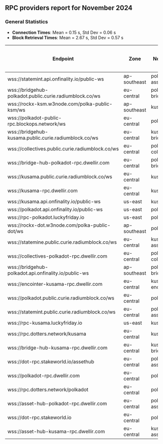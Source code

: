 ## RPC providers report for November 2024

### General Statistics
- **Connection Times**: Mean = 0.15 s, Std Dev = 0.06 s
- **Block Retrieval Times**: Mean = 2.67 s, Std Dev = 0.57 s

| Endpoint                        | Zone         | Network            | Connect Latency (s) | Block Retrieval Latency (s) | Uptime (%) | Binary Version         |
|---------------------------------|--------------|--------------------|---------------------|----------------------------|------------|------------------------|
| wss://statemint.api.onfinality.io/public-ws | ap-southeast | polkadot-assethub  | 0.32                | 3.06                       | 99.90      | 1.16.2                 |
| wss://bridgehub-polkadot.public.curie.radiumblock.co/ws | eu-central   | polkadot-bridgehub | 0.12                | 3.40                       | 98.02      | 1.16.1                 |
| wss://rockx-ksm.w3node.com/polka-public-ksm/ws | ap-southeast | kusama             | 0.10                | 2.45                       | 100.00     | 1.15.3                 |
| wss://polkadot-public-rpc.blockops.network/ws | eu-central   | polkadot           | 0.13                | 2.65                       | 98.12      | 1.16.1                 |
| wss://bridgehub-kusama.public.curie.radiumblock.co/ws | eu-central   | kusama-bridgehub   | 0.16                | 3.19                       | 83.19      | 1.16.1                 |
| wss://collectives.public.curie.radiumblock.co/ws | eu-central   | polkadot-collectives | 0.11                | 3.03                       | 97.57      | 1.16.1                 |
| wss://bridge-hub-polkadot-rpc.dwellir.com | eu-central   | polkadot-bridgehub | 0.17                | 2.21                       | 100.00     | 1.16.2                 |
| wss://kusama.public.curie.radiumblock.co/ws | eu-central   | kusama             | 0.17                | 3.64                       | 98.02      | 1.16.2                 |
| wss://kusama-rpc.dwellir.com    | eu-central   | kusama             | 0.18                | 2.55                       | 100.00     | 1.16.2                 |
| wss://kusama.api.onfinality.io/public-ws | us-east      | kusama             | 0.15                | 3.45                       | 99.97      | 1.16.2                 |
| wss://polkadot.api.onfinality.io/public-ws | us-east      | polkadot           | 0.19                | 3.32                       | 100.00     | 1.16.2                 |
| wss://rpc-polkadot.luckyfriday.io | us-east      | polkadot           | 0.09                | 2.38                       | 99.97      | 1.15.1                 |
| wss://rockx-dot.w3node.com/polka-public-dot/ws | ap-southeast | polkadot           | 0.10                | 2.40                       | 100.00     | 1.16.2                 |
| wss://statemine.public.curie.radiumblock.co/ws | eu-central   | kusama-assethub    | 0.19                | 3.13                       | 87.47      | 1.16.1                 |
| wss://collectives-polkadot-rpc.dwellir.com | eu-central   | polkadot-collectives | 0.17                | 2.24                       | 100.00     | 1.16.2                 |
| wss://bridgehub-polkadot.api.onfinality.io/public-ws | ap-southeast | polkadot-bridgehub | 0.33                | 3.66                       | 99.86      | 1.16.2                 |
| wss://encointer-kusama-rpc.dwellir.com | eu-central   | kusama-encointer   | 0.15                | 2.15                       | 100.00     | 1.14.0                 |
| wss://polkadot.public.curie.radiumblock.co/ws | eu-central   | polkadot           | 0.14                | 3.49                       | 97.47      | 1.16.2                 |
| wss://statemint.public.curie.radiumblock.co/ws | eu-central   | polkadot-assetub   | 0.16                | 3.09                       | 80.69      | 1.16.1                 |
| wss://rpc-kusama.luckyfriday.io | us-east      | kusama             | 0.10                | 2.23                       | 100.00     | 1.16.1                 |
| wss://rpc.dotters.network/kusama | eu-central   | kusama             | 0.07                | 2.22                       | 100.00     | 1.16.2                 |
| wss://bridge-hub-kusama-rpc.dwellir.com | eu-central   | kusama-bridgehub   | 0.18                | 2.12                       | 100.00     | 1.16.2                 |
| wss://dot-rpc.stakeworld.io/assethub | eu-central   | polkadot-assethub  | 0.11                | 1.71                       | 100.00     | 1.16.2                 |
| wss://polkadot-rpc.dwellir.com  | eu-central   | polkadot           | 0.13                | 2.51                       | 100.00     | 1.16.2                 |
| wss://rpc.dotters.network/polkadot | eu-central   | polkadot           | 0.06                | 2.13                       | 100.00     | 1.16.0                 |
| wss://asset-hub-polkadot-rpc.dwellir.com | eu-central   | polkadot-assethub  | 0.17                | 1.94                       | 100.00     | 1.16.2                 |
| wss://dot-rpc.stakeworld.io     | eu-central   | polkadot           | 0.11                | 2.38                       | 100.00     | 1.16.2                 |
| wss://asset-hub-kusama-rpc.dwellir.com | eu-central   | kusama-assethub    | 0.13                | 2.03                       | 100.00     | 1.16.2                 |
